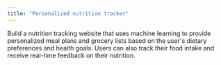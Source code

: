 ```yaml
---
title: "Personalized nutrition tracker"
---
```

Build a nutrition tracking website that uses machine learning to provide personalized meal plans and grocery lists based on the user's dietary preferences and health goals. Users can also track their food intake and receive real-time feedback on their nutrition.